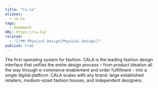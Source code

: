 ```yaml
---
title: "Ca.la"
aliases:
  - ca.la
tags:
  - bookmark
URL: https://ca.la/
related:
  - "[[🗺️ Physical Design|Physical Design]]"
publish: true
---
```



The first operating system for fashion.
CALA is the leading fashion design interface that unifies the entire design process – from product ideation all the way through e-commerce enablement and order fulfillment – into a single digital platform.  CALA scales with any brand: large established retailers, medium-sized fashion houses, and independent designers.